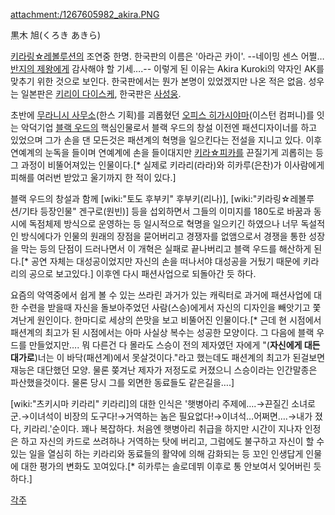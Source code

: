 attachment:/1267605982_akira.PNG

黒木 旭(くろき あきら)

[[키라링☆레볼루션]]의 조연중 한명. 한국판의 이름은 '아라곤 카이'. --네이밍 센스 어쩔…[[반지의 제왕]]에게 감사해야 할 기세….-- 이렇게 된 이유는 Akira Kuroki의 약자인 AK를 맞추기 위한 것으로 보인다. 한국판에서는 뭔가 본명이 있었겠지만 나온 적은 없음. 성우는 일본판은 [[키리이 다이스케]], 한국판은 [[사성웅]].

초반에 [[무라니시 사무소]](한스 기획)를 괴롭혔던 [[오피스 히가시야마]](이스턴 컴퍼니)를 잇는 악덕기업 [[블랙 우드]]의 핵심인물로서 블랙 우드의 창설 이전엔 패션디자이너를 하고 있었으며 그가 손을 댄 모든것은 패션계의 혁명을 일으킨다는 전설을 지니고 있다. 이후 연예계의 눈독을 들이며 연예계에 손을 들이대지만 [[키라☆피카]]를 끈질기게 괴롭히는 등 그 과정이 비뚤어져있는 인물이다.[* 실제로 키라리(라라)와 히카루(은찬)가 이사람에게 피해를 여러번 받았고 울기까지 한 적이 있다.]

블랙 우드의 창설과 함께 [wiki:"토도 후부키" 후부키(리나)], [wiki:"키라링☆레볼루션/기타 등장인물" 겐구로(원빈)] 등을 섭외하면서 그들의 이미지를 180도로 바꿈과 동시에 독점체제 방식으로 운영하는 등 일시적으로 혁명을 일으키긴 하였으나 너무 독설적인 방식에다가 인물의 원래의 장점을 묻어버리고 경쟁자를 없앰으로서 경쟁을 통한 성장을 막는 등의 단점이 드러나면서 이 개혁은 실패로 끝나버리고 블랙 우드를 해산하게 된다.[* 공연 자체는 대성공이었지만 자신의 손을 떠나서야 대성공을 거뒀기 때문에 키라리의 공으로 보고있다.] 이후엔 다시 패션사업으로 되돌아간 듯 하다.

요즘의 악역중에서 쉽게 볼 수 있는 쓰라린 과거가 있는 캐릭터로 과거에 패션사업에 대한 수련을 받을때 자신을 돌보아주었던 사람(스승)에게서 자신의 디자인을 빼앗기고 쫓겨난게 원인이다. 한마디로 세상의 쓴맛을 보고 비뚤어진 인물이다.[* 근데 현 시점에서 패션계의 최고가 된 시점에서는 아마 사실상 복수는 성공한 모양이다. 그 다음에 블랙 우드를 만들었지만…. 뭐 다른건 다 몰라도 스승이 전의 제자였던 자에게 "('''자신에게 대든 대가로''')너는 이 바닥(패션계)에서 못살것이다."라고 했는데도 패션계의 최고가 된걸보면 재능은 대단했던 모양. 물론 쫒겨난 제자가 저정도로 커졌으니 스승이라는 인간말종은 파산했을것이다. 물론 당시 그를 외면한 동료들도 같은길을….]

[wiki:"츠키시마 키라리" 키라리]의 대한 인식은 '햇병아리 주제에….→끈질긴 소녀로군.→이녀석이 비장의 도구다!→거역하는 놈은 필요없다!→이녀석…어쩌면….→내가 졌다, 키라리.'순이다. 꽤나 복잡하다. 처음엔 햇병아리 취급을 하지만 시간이 지나자 인정은 하고 자신의 카드로 쓰려하나 거역하는 탓에 버리고, 그럼에도 불구하고 자신이 할 수 있는 일을 열심히 하는 키라리와 동료들의 활약에 의해 감화되는 등 꼬인 인생답게 인물에 대한 평가의 변화도 꼬여있다.[* 히카루는 솔로데뷔 이후로 통 안보여서 잊어버린 듯 하다.]

[[각주]]
